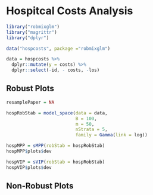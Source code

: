 <!--
%\VignetteEngine{knitr}
%\VignetteIndexEntry{Hospital Costs Analysis}
%\VignetteDepends{ggplot2, RobStabR}
-->

# Hospitcal Costs Analysis

```r
library("robmixglm")
library("magrittr")
library("dplyr")
```


```r
data("hospcosts", package ="robmixglm")

data = hospcosts %>% 
  dplyr::mutate(y = costs) %>% 
  dplyr::select(-id, - costs, -los)
```

## Robust Plots

```r
resamplePaper = NA

hospRobStab = model_space(data = data,
                          B = 100,
                          m = 50,
                          nStrata = 5,
                          family = Gamma(link = log))
```

```r
hospMPP = sMPP(robStab = hospRobStab)
hospMPP$plots$dev

```

```r
hospVIP = sVIP(robStab = hospRobStab)
hospVIP$plots$dev

```

## Non-Robust Plots


